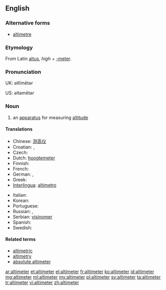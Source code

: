 ==English==

===Alternative forms===
* [[altimetre]]

===Etymology===
From Latin [[altus]], ''high'' + [[-meter]].

===Pronunciation===
UK: əltĭmētər

US: əltəmētər

===Noun===
{{en-noun}}

# an [[apparatus]] for measuring [[altitude]]

====Translations====
{{trans-top|an apparatus for measuring altitude}}
* Chinese: [[测高仪]]
* Croatian: {{t-|hr|visinomjer|m|alt=vȉsinomjēr}}, {{t-|hr|altimetar|m|alt=àltimetar}}
* Czech: {{t|cs|výškoměr|m}}
* Dutch: [[hoogtemeter]] {{m}}
* Finnish: {{t-|fi|korkeusmittari}}
* French: {{t+|fr|altimètre|m}}
* German: {{t-|de|Höhenmesser|m}}, {{t-|de|Altimeter|n}}
* Greek: {{t+|el|υψόμετρο|n|tr=ipsómetro}}
* [[Interlingua]]: [[altimetro]]
{{trans-mid}}
* Italian: {{t-|it|altimetro}}
* Korean: {{t|ko|고도계|tr=godoge|sc=Kore}}
* Portuguese: {{t+|pt|altímetro}}
* Russian: {{t|ru|альтиметр|m|sc=Cyrl|tr=al'timétr}}, {{t|ru|высотомер|m|sc=Cyrl|tr=vysotomér}}
* Serbian: [[visinomer]] {{m}}
* Spanish: {{t-|es|altímetro}}
* Swedish: {{t|sv|höjdmätare|c}}
{{trans-bottom}}

====Related terms====
* [[altimetric]]
* [[altimetry]]
* [[absolute altimeter]]

[[ar:altimeter]]
[[et:altimeter]]
[[el:altimeter]]
[[fr:altimeter]]
[[ko:altimeter]]
[[id:altimeter]]
[[mg:altimeter]]
[[ml:altimeter]]
[[my:altimeter]]
[[pl:altimeter]]
[[sv:altimeter]]
[[ta:altimeter]]
[[tr:altimeter]]
[[vi:altimeter]]
[[zh:altimeter]]